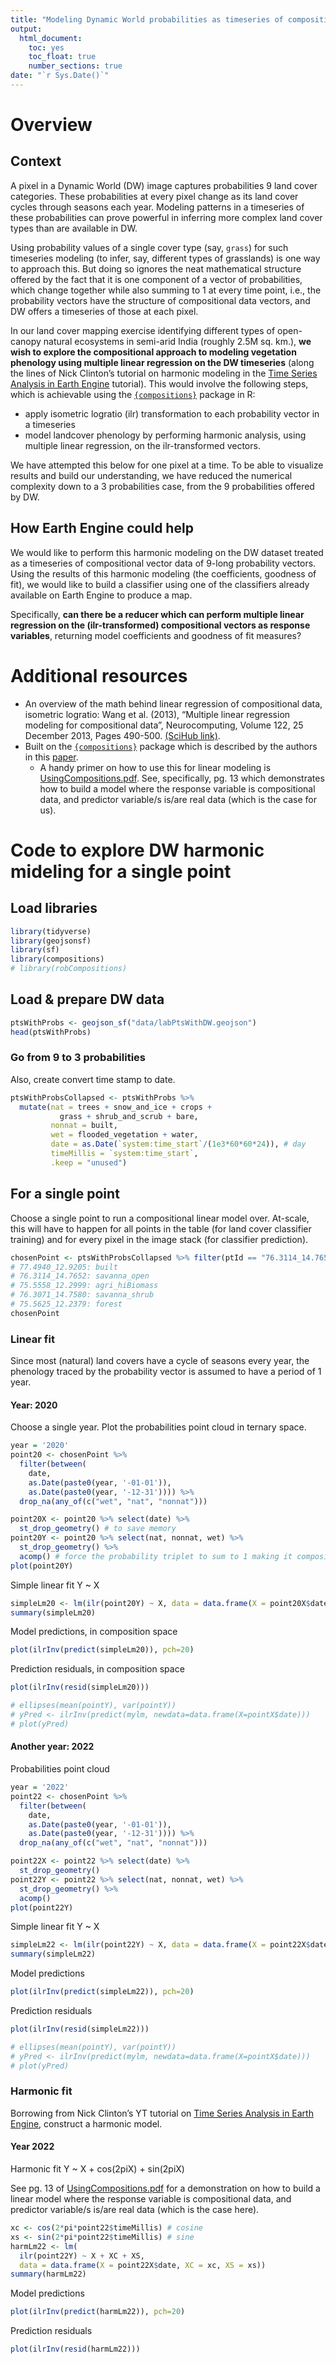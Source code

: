 ```yaml
---
title: "Modeling Dynamic World probabilities as timeseries of compositional data vectors"
output: 
  html_document:
    toc: yes
    toc_float: true
    number_sections: true
date: "`r Sys.Date()`"
---
```


# Overview

## Context
A pixel in a Dynamic World (DW) image captures probabilities 9 land cover categories. These probabilities at every pixel change as its land cover cycles through seasons each year. Modeling patterns in a timeseries of these probabilities can prove powerful in inferring more complex land cover types than are available in DW.

Using probability values of a single cover type (say, `grass`) for such timeseries modeling (to infer, say, different types of grasslands) is one way to approach this. But doing so ignores the neat mathematical structure offered by the fact that it is one component of a vector of probabilities, which change together while also summing to 1 at every time point, i.e., the probability vectors have the structure of compositional data vectors, and DW offers a timeseries of those at each pixel.

In our land cover mapping exercise identifying different types of open-canopy natural ecosystems in semi-arid India (roughly 2.5M sq. km.), **we wish to explore the compositional approach to modeling vegetation phenology using multiple linear regression on the DW timeseries** (along the lines of Nick Clinton's tutorial on harmonic modeling in the [Time Series Analysis in Earth Engine](https://www.youtube.com/watch?v=xQGNAYL7z80) tutorial). This would involve the following steps, which is achievable using the [`{compositions}`](http://www.stat.boogaart.de/compositions/) package in R:

* apply isometric logratio (ilr) transformation to each probability vector in a timeseries
* model landcover phenology by performing harmonic analysis, using multiple linear regression, on the ilr-transformed vectors.

We have attempted this below for one pixel at a time. To be able to visualize results and build our understanding, we have reduced the numerical complexity down to a 3 probabilities case, from the 9 probabilities offered by DW.

## How Earth Engine could help
We would like to perform this harmonic modeling on the DW dataset treated as a timeseries of compositional vector data of 9-long probability vectors. Using the results of this harmonic modeling (the coefficients, goodness of fit), we would like to build a classifier using one of the classifiers already available on Earth Engine to produce a map.

Specifically, **can there be a reducer which can perform multiple linear regression on the (ilr-transformed) compositional vectors as response variables**, returning model coefficients and goodness of fit measures?

# Additional resources

* An overview of the math behind linear regression of compositional data, isometric logratio: Wang et al. (2013), "Multiple linear regression modeling for compositional data", Neurocomputing, Volume 122, 25 December 2013, Pages 490-500. [(SciHub link)](https://sci-hub.se/10.1016/j.neucom.2013.05.025).
* Built on the [`{compositions}`](http://www.stat.boogaart.de/compositions/) package which is described by the authors in this [paper](https://sci-hub.se/10.1016/j.cageo.2006.11.017).
  * A handy primer on how to use this for linear modeling is [UsingCompositions.pdf](http://www.stat.boogaart.de/compositions/UsingCompositions.pdf). See, specifically, pg. 13 which demonstrates how to build a model where the response variable is compositional data, and predictor variable/s is/are real data (which is the case for us).

# Code to explore DW harmonic mideling for a single point

## Load libraries

```r
library(tidyverse)
library(geojsonsf)
library(sf)
library(compositions)
# library(robCompositions)
```

## Load & prepare DW data
```r
ptsWithProbs <- geojson_sf("data/labPtsWithDW.geojson")
head(ptsWithProbs)
```

### Go from 9 to 3 probabilities
Also, create convert time stamp to date.
```r
ptsWithProbsCollapsed <- ptsWithProbs %>% 
  mutate(nat = trees + snow_and_ice + crops +
           grass + shrub_and_scrub + bare,
         nonnat = built,
         wet = flooded_vegetation + water,
         date = as.Date(`system:time_start`/(1e3*60*60*24)), # day
         timeMillis = `system:time_start`,
         .keep = "unused")
```

## For a single point
Choose a single point to run a compositional linear model over. At-scale, this will have to happen for all points in the table (for land cover classifier training) and for every pixel in the image stack (for classifier prediction).
```r
chosenPoint <- ptsWithProbsCollapsed %>% filter(ptId == "76.3114_14.7652")
# 77.4940_12.9205: built
# 76.3114_14.7652: savanna_open
# 75.5558_12.2999: agri_hiBiomass
# 76.3071_14.7580: savanna_shrub
# 75.5625_12.2379: forest
chosenPoint
```

### Linear fit 
Since most (natural) land covers have a cycle of seasons every year, the phenology traced by the probability vector is assumed to have a period of 1 year.

#### Year: 2020
Choose a single year. Plot the probabilities point cloud in ternary space.

```r
year = '2020'
point20 <- chosenPoint %>% 
  filter(between(
    date, 
    as.Date(paste0(year, '-01-01')), 
    as.Date(paste0(year, '-12-31')))) %>% 
  drop_na(any_of(c("wet", "nat", "nonnat")))

point20X <- point20 %>% select(date) %>% 
  st_drop_geometry() # to save memory
point20Y <- point20 %>% select(nat, nonnat, wet) %>% 
  st_drop_geometry() %>% 
  acomp() # force the probability triplet to sum to 1 making it compositional data
plot(point20Y)
```

Simple linear fit Y ~ X
```r
simpleLm20 <- lm(ilr(point20Y) ~ X, data = data.frame(X = point20X$date))
summary(simpleLm20)
```

Model predictions, in composition space
```r
plot(ilrInv(predict(simpleLm20)), pch=20)
```

Prediction residuals, in composition space
```r
plot(ilrInv(resid(simpleLm20)))

# ellipses(mean(pointY), var(pointY))
# yPred <- ilrInv(predict(mylm, newdata=data.frame(X=pointX$date)))
# plot(yPred)
```

#### Another year: 2022

Probabilities point cloud

```r
year = '2022'
point22 <- chosenPoint %>% 
  filter(between(
    date, 
    as.Date(paste0(year, '-01-01')), 
    as.Date(paste0(year, '-12-31')))) %>% 
  drop_na(any_of(c("wet", "nat", "nonnat")))

point22X <- point22 %>% select(date) %>% 
  st_drop_geometry()
point22Y <- point22 %>% select(nat, nonnat, wet) %>% 
  st_drop_geometry() %>% 
  acomp()
plot(point22Y)
```

Simple linear fit Y ~ X

```r
simpleLm22 <- lm(ilr(point22Y) ~ X, data = data.frame(X = point22X$date))
summary(simpleLm22)
```

Model predictions
```r
plot(ilrInv(predict(simpleLm22)), pch=20)
```

Prediction residuals
```r
plot(ilrInv(resid(simpleLm22)))

# ellipses(mean(pointY), var(pointY))
# yPred <- ilrInv(predict(mylm, newdata=data.frame(X=pointX$date)))
# plot(yPred)
```

### Harmonic fit
Borrowing from Nick Clinton's YT tutorial on [Time Series Analysis in Earth Engine](https://www.youtube.com/watch?v=xQGNAYL7z80), construct a harmonic model.

#### Year 2022
Harmonic fit Y ~ X + cos(2piX) + sin(2piX)

See pg. 13 of [UsingCompositions.pdf](http://www.stat.boogaart.de/compositions/UsingCompositions.pdf) for a demonstration on how to build a linear model where the response variable is compositional data, and predictor variable/s is/are real data (which is the case here).

```r
xc <- cos(2*pi*point22$timeMillis) # cosine
xs <- sin(2*pi*point22$timeMillis) # sine
harmLm22 <- lm(
  ilr(point22Y) ~ X + XC + XS, 
  data = data.frame(X = point22X$date, XC = xc, XS = xs))
summary(harmLm22)
```

Model predictions
```r
plot(ilrInv(predict(harmLm22)), pch=20)
```

Prediction residuals
```r
plot(ilrInv(resid(harmLm22)))
```

